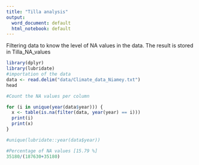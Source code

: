 ---
title: "Tilla analysis"
output:
  word_document: default
  html_notebook: default
---

Filtering data to know the level of NA values in the data. The result is stored in Tilla_NA_values

```{r}
library(dplyr)
library(lubridate)
#importation of the data
data <- read.delim("data/Climate_data_Niamey.txt")
head
```

```{r}
#Count the NA values per column

for (i in unique(year(data$year))) {
  x <- table(is.na(filter(data, year(year) == i)))
  print(i)
  print(x)
}

#unique(lubridate::year(data$year))
```

```{r}
#Percentage of NA values [15.79 %]
35180/(187630+35180)
```
